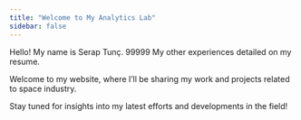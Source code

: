 ```yaml
---
title: "Welcome to My Analytics Lab"
sidebar: false 
---
```


Hello! My name is Serap Tunç.
99999
My other experiences detailed on my resume. 

Welcome to my website, where I’ll be sharing my work and projects related to space industry. 

Stay tuned for insights into my latest efforts and developments in the field!


